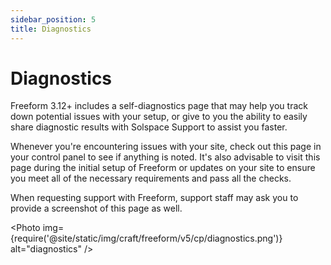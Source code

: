 ```yaml
---
sidebar_position: 5
title: Diagnostics
---
```



# Diagnostics<Badge type="feature" text="3.12+" />

Freeform 3.12+ includes a self-diagnostics page that may help you track down potential issues with your setup, or give to you the ability to easily share diagnostic results with Solspace Support to assist you faster.

Whenever you're encountering issues with your site, check out this page in your control panel to see if anything is noted. It's also advisable to visit this page during the initial setup of Freeform or updates on your site to ensure you meet all of the necessary requirements and pass all the checks.

When requesting support with Freeform, support staff may ask you to provide a screenshot of this page as well.

<Photo
  img={require('@site/static/img/craft/freeform/v5/cp/diagnostics.png')}
  alt="diagnostics"
/>
